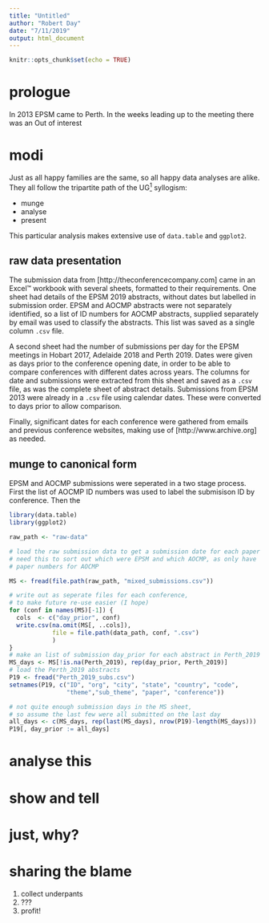 ```yaml
---
title: "Untitled"
author: "Robert Day"
date: "7/11/2019"
output: html_document
---
```


```r
knitr::opts_chunk$set(echo = TRUE)
```

# prologue

In 2013 EPSM came to Perth. In the weeks leading up to the meeting there was an 
Out of interest 

# modi

Just as all happy families are the same, so all happy data analyses are alike.
They all follow the tripartite path of the UG[^1^] syllogism:

  * munge
  * analyse
  * present
  
This particular analysis makes extensive use of ```data.table``` and ```ggplot2```.
  
## raw data presentation

The submission data from [http://theconferencecompany.com] came in an Excel&trade;
workbook with several sheets, formatted to their requirements.
One sheet had details of the EPSM 2019 abstracts, 
without dates but labelled in submission order.
EPSM and AOCMP abstracts were not separately identified, 
so a list of ID numbers for AOCMP abstracts, supplied separately by email was used to classify the abstracts.
This list was saved as a single column ``.csv`` file.


A second sheet had the number of submissions per day for the EPSM meetings in Hobart 2017, Adelaide 2018 and Perth 2019.
Dates were given as days prior to the conference opening date, in order to be able to compare conferences with different dates across years.
The columns for date and submissions were extracted from this sheet and saved as a ```.csv``` file, as was the complete sheet of abstract details.
Submissions from EPSM 2013 were already in a ```.csv``` file using calendar dates.
These were converted to days prior to allow comparison.

Finally, significant dates for each conference were gathered from emails and previous conference websites, making use of [http://www.archive.org] as needed.

## munge to canonical form

EPSM and AOCMP submissions were seperated in a two stage process.
First the list of AOCMP ID numbers was used to label the submisison ID by conference.
Then the 

```r
library(data.table)
library(ggplot2)

raw_path <- "raw-data"

# load the raw submission data to get a submission date for each paper
# need this to sort out which were EPSM and which AOCMP, as only have
# paper numbers for AOCMP

MS <- fread(file.path(raw_path, "mixed_submissions.csv"))

# write out as seperate files for each conference, 
# to make future re-use easier (I hope)
for (conf in names(MS)[-1]) { 
  cols  <- c("day_prior", conf)
  write.csv(na.omit(MS[, ..cols]),
            file = file.path(data_path, conf, ".csv")
            )
}
# make an list of submission day_prior for each abstract in Perth_2019
MS_days <- MS[!is.na(Perth_2019), rep(day_prior, Perth_2019)]
# load the Perth_2019 abstracts
P19 <- fread("Perth_2019_subs.csv")
setnames(P19, c("ID", "org", "city", "state", "country", "code", 
                "theme","sub_theme", "paper", "conference"))

# not quite enough submission days in the MS sheet, 
# so assume the last few were all submitted on the last day
all_days <- c(MS_days, rep(last(MS_days), nrow(P19)-length(MS_days)))
P19[, day_prior := all_days]
```

# analyse this

# show and tell

# just, why?

# sharing the blame
[^1^]: Expressed most clearly in the Underpants Gnome credo

 1. collect underpants
 2. ???
 3. profit!
